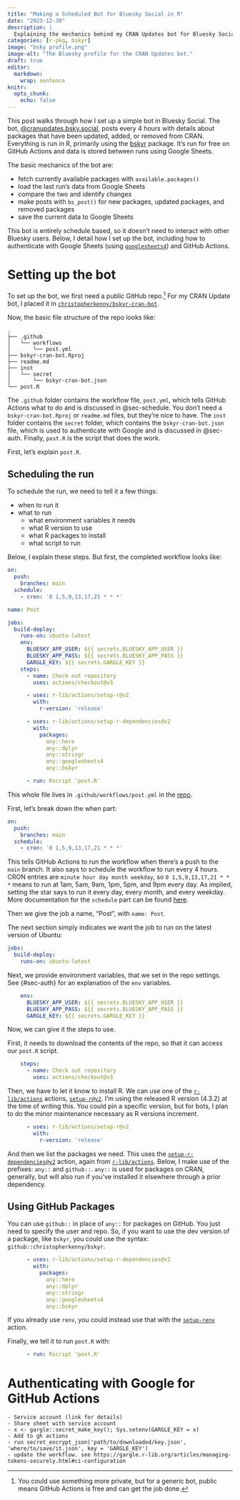 ```yaml
---
title: "Making a Scheduled Bot for Bluesky Social in R"
date: "2023-12-30"
description: |
  Explaining the mechanics behind my CRAN Updates bot for Bluesky Social.
categories: [r-pkg, bskyr]
image: "bsky profile.png"
image-alt: "The Bluesky profile for the CRAN Updates bot."
draft: true
editor: 
  markdown: 
    wrap: sentence
knitr:
  opts_chunk: 
    echo: false
---
```


This post walks through how I set up a simple bot in Bluesky Social.
The bot, [@cranupdates.bsky.social](https://bsky.app/profile/cranupdates.bsky.social), posts every 4 hours with details about packages that have been updated, added, or removed from CRAN.
Everything is run in R, primarily using the [bskyr](https://christophertkenny.com/bskyr/) package.
It's run for free on GitHub Actions and data is stored between runs using Google Sheets.

The basic mechanics of the bot are:

- fetch currently available packages with `available.packages()`
- load the last run's data from Google Sheets
- compare the two and identify changes
- make posts with `bs_post()` for new packages, updated packages, and removed packages
- save the current data to Google Sheets

This bot is entirely schedule based, so it doesn't need to interact with other Bluesky users.
Below, I detail how I set up the bot, including how to authenticate with Google Sheets (using [`googlesheets4`](https://googlesheets4.tidyverse.org/)) and GitHub Actions.


# Setting up the bot

To set up the bot, we first need a public GitHub repo.^[You could use something more private, but for a generic bot, public means GitHub Actions is free and can get the job done.]
For my CRAN Update bot, I placed it in [`christopherkenny/bskyr-cran-bot`](https://github.com/christopherkenny/bskyr-cran-bot).

Now, the basic file structure of the repo looks like:

```
.
├── .github
│   └── workflows
│       └── post.yml
├── bskyr-cran-bot.Rproj
├── readme.md
├── inst
│   └── secret
│       └── bskyr-cran-bot.json
└── post.R
```

The `.github` folder contains the workflow file, `post.yml`, which tells GitHub Actions what to do and is discussed in @sec-schedule.
You don't need a `bskyr-cran-bot.Rproj` or `readme.md` files, but they're nice to have.
The `inst` folder contains the `secret` folder, which contains the `bskyr-cran-bot.json` file, which is used to authenticate with Google and is discussed in @sec-auth.
Finally, `post.R` is the script that does the work.

First, let's explain `post.R`.


## Scheduling the run {#sec-schedule}

To schedule the run, we need to tell it a few things:

- when to run it
- what to run
  - what environment variables it needs
  - what R version to use
  - what R packages to install
  - what script to run
  
Below, I explain these steps. But first, the completed workflow looks like:

```yaml
on:
  push:
    branches: main
  schedule:
    - cron: '0 1,5,9,13,17,21 * * *'

name: Post

jobs:
  build-deploy:
    runs-on: ubuntu-latest
    env:
      BLUESKY_APP_USER: ${{ secrets.BLUESKY_APP_USER }}
      BLUESKY_APP_PASS: ${{ secrets.BLUESKY_APP_PASS }}
      GARGLE_KEY: ${{ secrets.GARGLE_KEY }}
    steps:
      - name: Check out repository
        uses: actions/checkout@v3

      - uses: r-lib/actions/setup-r@v2
        with:
          r-version: 'release'

      - uses: r-lib/actions/setup-r-dependencies@v2
        with:
          packages:
            any::here
            any::dplyr
            any::stringr
            any::googlesheets4
            any::bskyr

      - run: Rscript 'post.R'
```

This whole file lives in `.github/workflows/post.yml` in the [repo](https://github.com/christopherkenny/bskyr-cran-bot/blob/main/.github/workflows/post.yml).

First, let's break down the when part:

```yaml
on:
  push:
    branches: main
  schedule:
    - cron: '0 1,5,9,13,17,21 * * *'

```

This tells GitHub Actions to run the workflow when there's a push to the `main` branch.
It also says to schedule the workflow to run every 4 hours.
CRON entries are `minute hour day month weekday`, so `0 1,5,9,13,17,21 * * *` means to run at 1am, 5am, 9am, 1pm, 5pm, and 9pm every day.
As implied, setting the star says to run it every day, every month, and every weekday.
More documentation for the `schedule` part can be found [here](https://docs.github.com/en/actions/using-workflows/events-that-trigger-workflows#schedule).

Then we give the job a name, "Post", with `name: Post`.

The next section simply indicates we want the job to run on the latest version of Ubuntu:

```yaml
jobs:
  build-deploy:
    runs-on: ubuntu-latest
```
Next, we provide environment variables, that we set in the repo settings. 
See {#sec-auth} for an explanation of the `env` variables.

```yaml
    env:
      BLUESKY_APP_USER: ${{ secrets.BLUESKY_APP_USER }}
      BLUESKY_APP_PASS: ${{ secrets.BLUESKY_APP_PASS }}
      GARGLE_KEY: ${{ secrets.GARGLE_KEY }}
```

Now, we can give it the steps to use. 


First, it needs to download the contents of the repo, so that it can access our `post.R` script.


```yaml
    steps:
      - name: Check out repository
        uses: actions/checkout@v3
```

Then, we have to let it know to install R. 
We can use one of the [`r-lib/actions`](https://github.com/r-lib/actions) actions, [`setup-r@v2`](https://github.com/r-lib/actions/tree/v2/setup-r).
I'm using the released R version (4.3.2) at the time of writing this.
You could pin a specific version, but for bots, I plan to do the minor maintenance necessary as R versions increment.

```yaml
      - uses: r-lib/actions/setup-r@v2
        with:
          r-version: 'release'
```

And then we list the packages we need. 
This uses the [`setup-r-dependencies@v2`](https://github.com/r-lib/actions/tree/v2/setup-r-dependencies) action, again from [`r-lib/actions`](https://github.com/r-lib/actions).
Below, I make use of the  prefixes: `any::` and `github::`.
`any::` is used for packages on CRAN, generally, but will also run if you've installed it elsewhere through a prior dependency.

:::{.callout-tip collapse="false"}

## Using GitHub Packages

You can use `github::` in place of `any::` for packages on GitHub. 
You just need to specify the user and repo.
So, if you want to use the dev version of a package, like `bskyr`, you could use the syntax:
`github::christopherkenny/bskyr`.

:::


```yaml
      - uses: r-lib/actions/setup-r-dependencies@v2
        with:
          packages:
            any::here
            any::dplyr
            any::stringr
            any::googlesheets4
            any::bskyr

```
If you already use `renv`, you could instead use that with the [`setup-renv`](https://github.com/r-lib/actions/tree/v2/setup-renv) action.

Finally, we tell it to run `post.R` with:
```yaml
      - run: Rscript 'post.R'
```


# Authenticating with Google for GitHub Actions {#sec-auth}

	- Service account (link for details)
	- Share sheet with service account
	- x <- gargle::secret_make_key(); Sys.setenv(GARGLE_KEY = x)
	- Add to gh actions
	- run secret_encrypt_json('path/to/downloaded/key.json', 'where/to/save/it.json', key = 'GARGLE_KEY')
	- update the workflow. see https://gargle.r-lib.org/articles/managing-tokens-securely.html#ci-configuration